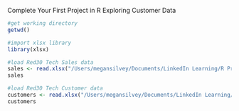 Complete Your First Project in R
Exploring Customer Data

```r
#get working directory
getwd()
```

```r
#import xlsx library
library(xlsx)
```


```r
#load Red30 Tech Sales data
sales <- read.xlsx("/Users/megansilvey/Documents/LinkedIn Learning/R Project Course/Red30 Tech Sales.xlsx",1)
sales
```


```r
#load Red30 Tech Customer data
customers <- read.xlsx("/Users/megansilvey/Documents/LinkedIn Learning/R Project Course/Red30 Tech Customers.xlsx",1)
customers
```

